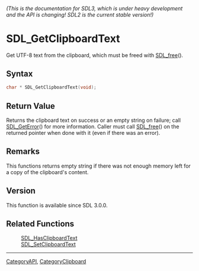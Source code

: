 ====== (This is the documentation for SDL3, which is under heavy development and the API is changing! SDL2 is the current stable version!) ======
= SDL_GetClipboardText =

Get UTF-8 text from the clipboard, which must be freed with [[SDL_free]]().

== Syntax ==

<syntaxhighlight lang='c'>
char * SDL_GetClipboardText(void);
</syntaxhighlight>

== Return Value ==

Returns the clipboard text on success or an empty string on failure; call
[[SDL_GetError]]() for more information. Caller must call [[SDL_free]]() on
the returned pointer when done with it (even if there was an error).

== Remarks ==

This functions returns empty string if there was not enough memory left for
a copy of the clipboard's content.

== Version ==

This function is available since SDL 3.0.0.

== Related Functions ==

:[[SDL_HasClipboardText]]
:[[SDL_SetClipboardText]]

----
[[CategoryAPI]], [[CategoryClipboard]]


